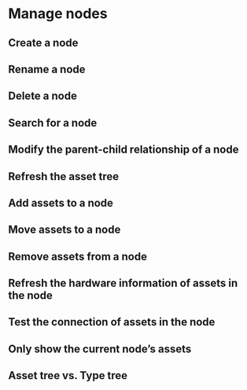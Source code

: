 # Manage nodes


## Create a node

## Rename a node

## Delete a node

## Search for a node

## Modify the parent-child relationship of a node

## Refresh the asset tree

## Add assets to a node

## Move assets to a node

## Remove assets from a node

## Refresh the hardware information of assets in the node

## Test the connection of assets in the node

## Only show the current node’s assets

## Asset tree vs. Type tree